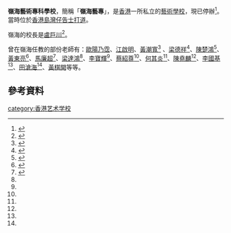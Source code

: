 {{expand|time=2013-12-18T05:02:46+00:00}}
'''嶺海藝術專科學校'''，簡稱「'''嶺海藝專'''」，是[[香港|香港]]一所私立的[[藝術學校|藝術學校]]，現已停辦<ref>{{Cite web |url=http://www.yimaukun.com/cht/?p=1373 |title=不寫生不訓練寫實沒前途──香港現實主義藝術的困境_冉茂芹 |access-date=2013-12-18 |archive-date=2013-12-19 |archive-url=https://web.archive.org/web/20131219063053/http://www.yimaukun.com/cht/?p=1373 |dead-url=no }}</ref>。當時位於[[香港島|香港島]][[灣仔|灣仔]][[告士打道|告士打道]]。

嶺海的校長是[[盧巨川|盧巨川]]<ref>{{Cite web |url=http://www.discuss.com.hk/viewthread.php?tid=4549042 |title=香港討論區 > 大家知道還有多少嶺海藝專師生活躍於畫壇呢？ |access-date=2013-12-18 |archive-date=2015-09-23 |archive-url=https://web.archive.org/web/20150923215403/http://www.discuss.com.hk/viewthread.php?tid=4549042 |dead-url=no }}</ref>。

曾在嶺海任教的部份老師有：[[歐陽乃霑|歐陽乃霑]]、[[江啟明|江啟明]]、[[黃潮寬|黃潮寬]]<ref>{{Cite web |url=http://www.hkartclub.com/painting/painting83.html |title=中國當代名西洋畫家黃潮寬(1896-1971) 鉛筆肖像畫 |access-date=2013-12-18 |archive-date=2017-11-11 |archive-url=https://web.archive.org/web/20171111012420/http://www.hkartclub.com/painting/painting83.html |dead-url=no }}</ref>
、[[梁德祥|梁德祥]]<ref>{{Cite web |url=http://my.art.hk/tcleung/ltc.htm |title=關於梁德祥 Leung Tak Cheung |access-date=2013-12-18 |archive-date=2013-12-19 |archive-url=https://web.archive.org/web/20131219013716/http://my.art.hk/tcleung/ltc.htm |dead-url=no }}</ref>、[[陳楚鴻|陳楚鴻]]<ref>{{Cite web |url=http://ccue.ca/tor/community/bencandy.php?fid=290&id=7186 |title=陳楚鴻水彩畫邀請展 |access-date=2013-12-18 |archive-date=2013-12-19 |archive-url=https://web.archive.org/web/20131219013059/http://ccue.ca/tor/community/bencandy.php?fid=290&id=7186 |dead-url=no }}</ref>、[[黃東亮|黃東亮]]<ref name="徐木發作品">{{Cite web |url=http://www.discuss.com.hk/viewthread.php?tid=8345765 |title=香港討論區 > 徐木發油畫、水彩、素描、粉彩、攝影作品集 |access-date=2013-12-18 |archive-date=2015-09-23 |archive-url=https://web.archive.org/web/20150923215418/http://www.discuss.com.hk/viewthread.php?tid=8345765 |dead-url=no }}</ref>、[[馬廉超|馬廉超]]<ref>{{Cite web |url=http://www.discuss.com.hk/viewthread.php?tid=8345765&extra=&page=7 |title=香港討論區 > 徐木發油畫、水彩、素描、粉彩、攝影作品集 第7頁 |access-date=2016-01-16 |archive-date=2013-12-19 |archive-url=https://web.archive.org/web/20131219062141/http://www.discuss.com.hk/viewthread.php?tid=8345765&extra=&page=7 |dead-url=no }}</ref>、[[梁達鴻|梁達鴻]]<ref name="徐木發作品" />、[[李寶輝|李寶輝]]<ref name="徐木發作品" />、[[蔡紹尊|蔡紹尊]]<ref name="徐木發作品" />、[[何其炎|何其炎]]<ref name="徐木發作品" />、[[陳堯麟|陳堯麟]]<ref name="徐木發作品" />、[[李國基|李國基]]<ref name="徐木發作品" />、[[田滄海|田滄海]]<ref name="徐木發作品" />、[[黃棋開|黃棋開]]等等。

== 參考資料 ==
{{Reflist}}

[[category:香港艺术学校|category:香港艺术学校]]